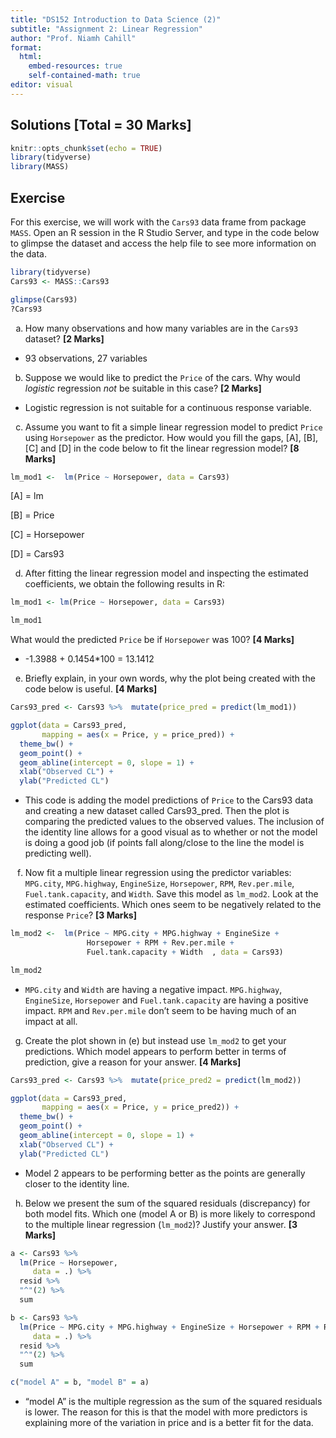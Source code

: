 ```yaml
---
title: "DS152 Introduction to Data Science (2)"
subtitle: "Assignment 2: Linear Regression"
author: "Prof. Niamh Cahill"
format: 
  html:
    embed-resources: true
    self-contained-math: true
editor: visual
---
```


## **Solutions** **\[Total = 30 Marks\]**

```r
knitr::opts_chunk$set(echo = TRUE)
library(tidyverse)
library(MASS)

```

## Exercise

For this exercise, we will work with the `Cars93` data frame from package `MASS`. Open an R session in the R Studio Server, and type in the code below to glimpse the dataset and access the help file to see more information on the data.

```r
library(tidyverse)
Cars93 <- MASS::Cars93

glimpse(Cars93)
?Cars93
```

\bigskip

(a) How many observations and how many variables are in the `Cars93` dataset? **\[2 Marks\]**

-   93 observations, 27 variables

(b) Suppose we would like to predict the `Price` of the cars. Why would *logistic* regression *not* be suitable in this case? **\[2 Marks\]**

-   Logistic regression is not suitable for a continuous response variable.

(c) Assume you want to fit a simple linear regression model to predict `Price` using `Horsepower` as the predictor. How would you fill the gaps, \[A\], \[B\], \[C\] and \[D\] in the code below to fit the linear regression model? **\[8 Marks\]**

```r
lm_mod1 <-  lm(Price ~ Horsepower, data = Cars93)
```

\[A\] = lm

\[B\] = Price

\[C\] = Horsepower

\[D\] = Cars93

(d) After fitting the linear regression model and inspecting the estimated coefficients, we obtain the following results in R:

```r
lm_mod1 <- lm(Price ~ Horsepower, data = Cars93) 
```

```r
lm_mod1 
```

What would the predicted `Price` be if `Horsepower` was 100? **\[4 Marks\]**

-   -1.3988 + 0.1454\*100 = 13.1412

(e) Briefly explain, in your own words, why the plot being created with the code below is useful. **\[4 Marks\]**

```r
Cars93_pred <- Cars93 %>%  mutate(price_pred = predict(lm_mod1))

ggplot(data = Cars93_pred,
       mapping = aes(x = Price, y = price_pred)) +
  theme_bw() +
  geom_point() +
  geom_abline(intercept = 0, slope = 1) +
  xlab("Observed CL") + 
  ylab("Predicted CL")
```

-   This code is adding the model predictions of `Price` to the Cars93 data and creating a new dataset called Cars93_pred. Then the plot is comparing the predicted values to the observed values. The inclusion of the identity line allows for a good visual as to whether or not the model is doing a good job (if points fall along/close to the line the model is predicting well).

(f) Now fit a multiple linear regression using the predictor variables: `MPG.city`, `MPG.highway`, `EngineSize`, `Horsepower`, `RPM`, `Rev.per.mile`, `Fuel.tank.capacity`, and `Width`. Save this model as `lm_mod2`. Look at the estimated coefficients. Which ones seem to be negatively related to the response `Price`? **\[3 Marks\]**

```r
lm_mod2 <-  lm(Price ~ MPG.city + MPG.highway + EngineSize + 
                 Horsepower + RPM + Rev.per.mile + 
                 Fuel.tank.capacity + Width  , data = Cars93)

lm_mod2
```

-   `MPG.city` and `Width` are having a negative impact. `MPG.highway`, `EngineSize`, `Horsepower` and `Fuel.tank.capacity` are having a positive impact. `RPM` and `Rev.per.mile` don't seem to be having much of an impact at all.

(g) Create the plot shown in (e) but instead use `lm_mod2` to get your predictions. Which model appears to perform better in terms of prediction, give a reason for your answer. **\[4 Marks\]**

```r
Cars93_pred <- Cars93 %>%  mutate(price_pred2 = predict(lm_mod2))

ggplot(data = Cars93_pred,
       mapping = aes(x = Price, y = price_pred2)) +
  theme_bw() +
  geom_point() +
  geom_abline(intercept = 0, slope = 1) +
  xlab("Observed CL") + 
  ylab("Predicted CL")
```

-   Model 2 appears to be performing better as the points are generally closer to the identity line.

(h) Below we present the sum of the squared residuals (discrepancy) for both model fits. Which one (model A or B) is more likely to correspond to the multiple linear regression (`lm_mod2`)? Justify your answer. **\[3 Marks\]**

```r
a <- Cars93 %>%
  lm(Price ~ Horsepower,
     data = .) %>%
  resid %>%
  "^"(2) %>%
  sum

b <- Cars93 %>%
  lm(Price ~ MPG.city + MPG.highway + EngineSize + Horsepower + RPM + Rev.per.mile + Fuel.tank.capacity + Width,
     data = .) %>%
  resid %>%
  "^"(2) %>%
  sum

c("model A" = b, "model B" = a)
```

-   "model A" is the multiple regression as the sum of the squared residuals is lower. The reason for this is that the model with more predictors is explaining more of the variation in price and is a better fit for the data.
